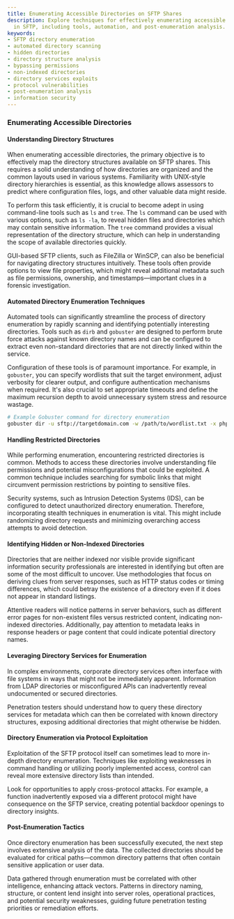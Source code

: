 ```yaml
---
title: Enumerating Accessible Directories on SFTP Shares
description: Explore techniques for effectively enumerating accessible directories
  in SFTP, including tools, automation, and post-enumeration analysis.
keywords:
- SFTP directory enumeration
- automated directory scanning
- hidden directories
- directory structure analysis
- bypassing permissions
- non-indexed directories
- directory services exploits
- protocol vulnerabilities
- post-enumeration analysis
- information security
---
```


### Enumerating Accessible Directories

#### Understanding Directory Structures

When enumerating accessible directories, the primary objective is to effectively map the directory structures available on SFTP shares. This requires a solid understanding of how directories are organized and the common layouts used in various systems. Familiarity with UNIX-style directory hierarchies is essential, as this knowledge allows assessors to predict where configuration files, logs, and other valuable data might reside.

To perform this task efficiently, it is crucial to become adept in using command-line tools such as `ls` and `tree`. The `ls` command can be used with various options, such as `ls -la`, to reveal hidden files and directories which may contain sensitive information. The `tree` command provides a visual representation of the directory structure, which can help in understanding the scope of available directories quickly.

GUI-based SFTP clients, such as FileZilla or WinSCP, can also be beneficial for navigating directory structures intuitively. These tools often provide options to view file properties, which might reveal additional metadata such as file permissions, ownership, and timestamps—important clues in a forensic investigation.

#### Automated Directory Enumeration Techniques

Automated tools can significantly streamline the process of directory enumeration by rapidly scanning and identifying potentially interesting directories. Tools such as `dirb` and `gobuster` are designed to perform brute force attacks against known directory names and can be configured to extract even non-standard directories that are not directly linked within the service.

Configuration of these tools is of paramount importance. For example, in `gobuster`, you can specify wordlists that suit the target environment, adjust verbosity for clearer output, and configure authentication mechanisms when required. It's also crucial to set appropriate timeouts and define the maximum recursion depth to avoid unnecessary system stress and resource wastage.

```bash
# Example Gobuster command for directory enumeration
gobuster dir -u sftp://targetdomain.com -w /path/to/wordlist.txt -x php,html,txt -r
```

#### Handling Restricted Directories

While performing enumeration, encountering restricted directories is common. Methods to access these directories involve understanding file permissions and potential misconfigurations that could be exploited. A common technique includes searching for symbolic links that might circumvent permission restrictions by pointing to sensitive files.

Security systems, such as Intrusion Detection Systems (IDS), can be configured to detect unauthorized directory enumeration. Therefore, incorporating stealth techniques in enumeration is vital. This might include randomizing directory requests and minimizing overarching access attempts to avoid detection.

#### Identifying Hidden or Non-Indexed Directories

Directories that are neither indexed nor visible provide significant information security professionals are interested in identifying but often are some of the most difficult to uncover. Use methodologies that focus on deriving clues from server responses, such as HTTP status codes or timing differences, which could betray the existence of a directory even if it does not appear in standard listings.

Attentive readers will notice patterns in server behaviors, such as different error pages for non-existent files versus restricted content, indicating non-indexed directories. Additionally, pay attention to metadata leaks in response headers or page content that could indicate potential directory names.

#### Leveraging Directory Services for Enumeration

In complex environments, corporate directory services often interface with file systems in ways that might not be immediately apparent. Information from LDAP directories or misconfigured APIs can inadvertently reveal undocumented or secured directories.

Penetration testers should understand how to query these directory services for metadata which can then be correlated with known directory structures, exposing additional directories that might otherwise be hidden.

#### Directory Enumeration via Protocol Exploitation

Exploitation of the SFTP protocol itself can sometimes lead to more in-depth directory enumeration. Techniques like exploiting weaknesses in command handling or utilizing poorly implemented access, control can reveal more extensive directory lists than intended.

Look for opportunities to apply cross-protocol attacks. For example, a function inadvertently exposed via a different protocol might have consequence on the SFTP service, creating potential backdoor openings to directory insights.

#### Post-Enumeration Tactics

Once directory enumeration has been successfully executed, the next step involves extensive analysis of the data. The collected directories should be evaluated for critical paths—common directory patterns that often contain sensitive application or user data.

Data gathered through enumeration must be correlated with other intelligence, enhancing attack vectors. Patterns in directory naming, structure, or content lend insight into server roles, operational practices, and potential security weaknesses, guiding future penetration testing priorities or remediation efforts.